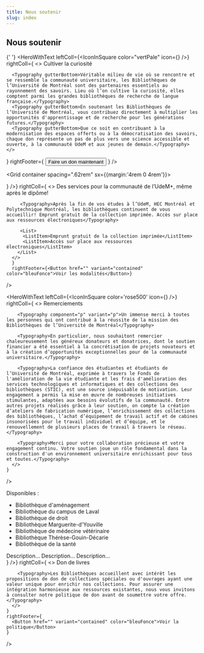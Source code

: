 ```yaml
---
title: Nous soutenir
slug: index
---
```



<Section>

# Nous soutenir

</Section>

<Section bg="bleu100">

{' '}
<HeroWithText
  leftColl={<IconInSquare color="vertPale" icon={<FlowerTulip color="vertFonce" />} />}
  rightColl={
    <>
      <Typography component="h2" variant="h2">Cultiver la curiosité</Typography>

      <Typography gutterBottom>Véritable milieu de vie où se rencontre et se ressemble la communauté universitaire, les Bibliothèques de l’Université de Montréal sont des partenaires essentiels au rayonnement des savoirs. Lieu où l’on cultive la curiosité, elles comptent parmi les grandes bibliothèques de recherche de langue française.</Typography>
      <Typography gutterBottom>En soutenant les Bibliothèques de l’Université de Montréal, vous contribuez directement à multiplier les opportunités d'apprentissage et de recherche pour les générations futures.</Typography>
      <Typography gutterBottom>Que ce soit en contribuant à la modernisation des espaces offerts ou à la démocratisation des savoirs, chaque don représente un pas de plus vers une science accessible et ouverte, à la communauté UdeM et aux jeunes de demain.</Typography>
    </>
  }
  rightFooter={
    <Button href="" variant="contained" color="bleuFonce">
      Faire un don maintenant
    </Button>
  }
/>

</Section>

<Section bg='vertFonce'>

<Grid container spacing=".62rem" sx={{margin:'4rem 0 4rem'}}>
    <Grid>
      <CardWithImage
        title="Fond des livres rares de l'UdeM"
        Image={fondlivresrares}
        href="#"
        moreText="Découvrir la campagne"
      />
    </Grid>
    <Grid>
      <CardWithImage
        title="Revitalisation de la Bibliothèque de la santé"
        Image={campagnebibsante}
        href="https://umontreal.ca"
        moreText="Découvrir la campagne"
      />
    </Grid>
  </Grid>
</Section>

<Section bg='bleu100'>
  <HeroWithText 
    leftColl={<IconInSquare color='bleu600' icon={<GraduationCap color="#fff" />} />}
    rightColl={
      <>
        <Typography component="h2" variant="h2">Des services pour la communauté de l’UdeM+, même après le dipôme!</Typography>
        
         <Typography>Après la fin de vos études à l’UdeM, HEC Montréal et Polytechnique Montréal, les bibliothèques continuent de vous accueillir! Emprunt gratuit de la collection imprimée. Accès sur place aux ressources électroniques</Typography>

         <List>
          <ListItem>Emprunt gratuit de la collection imprimée</ListItem>
          <ListItem>Accès sur place aux ressources électroniques</ListItem>
        </List>
      </>
      }
      rightFooter={<Button href="" variant="contained" color="bleuFonce">Voir les modalités</Button>}

/>

</Section>

<Section bg='rose300'>

  <HeroWithText 
    leftColl={<IconInSquare color='rose500' icon={<Heart color='orange' />} />}
    rightColl={
      <>
        <Typography component="h2" variant="h2">Remerciements</Typography>
      
        <Typography component="p" variant="p">Un immense merci à toutes les personnes qui ont contribué à la réussite de la mission des Bibliothèques de l’Université de Montréal</Typography>

        <Typography>En particulier, nous souhaitont remercier chaleureusement les généreux donateurs et donatrices, dont le soutien financier a été essentiel à la concrétisation de projets novateurs et à la création d’opportunités exceptionnelles pour de la communauté universitaire.</Typography>

        <Typography>La confiance des étudiantes et étudiants de l’Université de Montréal, exprimée à travers le Fonds de l'amélioration de la vie étudiante et les frais d'amélioration des services technologiques et informatiques et des collections des bibliothèques (STIC), est une source inépuisable de motivation. Leur engagement a permis la mise en œuvre de nombreuses initiatives stimulantes, adaptées aux besoins évolutifs de la communauté. Entre autres projets réalisés grâce à leur soutien, on compte la création d’ateliers de fabrication numérique, l’enrichissement des collections des bibliothèques, l’achat d’équipement de travail actif et de cabines insonorisées pour le travail individuel et d’équipe, et le renouvellement de plusieurs places de travail à travers le réseau.</Typography>

        <Typography>Merci pour votre collaboration précieuse et votre engagement continu. Votre soutien joue un rôle fondamental dans la construction d'un environnement universitaire enrichissant pour tous et toutes.</Typography>
      </>
    }

/>

</Section>

<Section bg="rose300">

<Grid>
  <FlipCardWithImage title="Cabines insonorisées" Image={image1}>
    <p>Disponibles :</p>
    <ul>
      <li>Bibliothèque d'aménagement</li>
      <li>Bibliothèque du campus de Laval</li>
      <li>Bibliothèque de droit</li>
      <li>Bibliothèque Marguerite-d'Youville</li>
      <li>Bibliothèque de médecine vétérinaire</li>
      <li>Bibliothèque Thérèse-Gouin-Décarie</li>
      <li>Bibliothèque de la santé</li>
    </ul>
  </FlipCardWithImage>
</Grid>
<Grid>
  <FlipCardWithImage title="Achats de licence Adobe Creative Cloud" Image={image2}>
    Description...
  </FlipCardWithImage>
</Grid>
<Grid>
  <FlipCardWithImage title="Consulter le répertoire" Image={image3}>
    Description...
  </FlipCardWithImage>
</Grid>
<Grid>
  <FlipCardWithImage title="Postes de travail actif" Image={image4}>
    Description...
  </FlipCardWithImage>
</Grid>

</Section>

<Section bg="bleu100">
  <HeroWithText
    leftColl={<IconInSquare color="vertFonce" icon={<BookOpenText color="white" />} />}
    rightColl={
      <>
        <Typography component="h2" variant="h2">Don de livres</Typography>

        <Typography>Les Bibliothèques accueillent avec intérêt les propositions de don de collections spéciales ou d'ouvrages ayant une valeur unique pour enrichir nos collections. Pour assurer une intégration harmonieuse aux ressources existantes, nous vous invitons à consulter notre politique de don avant de soumettre votre offre.</Typography>
      </>
    }
    rightFooter={
      <Button href="" variant="contained" color="bleuFonce">Voir la politique</Button>
    }
  />
</Section>

